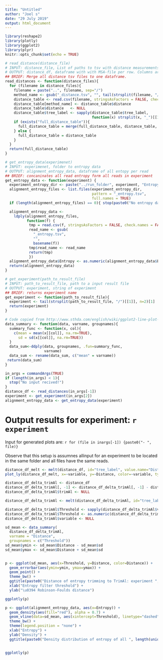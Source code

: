 ```yaml
---
title: "Untitled"
author: "Joel s"
date: "29 July 2019"
output: html_document
---
```


```r
library(reshape2)
library(plotly)
library(ggplot2)
library(plyr)
knitr::opts_chunk$set(echo = TRUE)
```


```r
# read_distance(distance_file)
# INPUT: distance_file, List of paths to tsv with distance measurements
# OUTPUT: distance_df, dataframe with with MSA-file per row. Columns are methods used
## BRIEF: Merge all distance tsv files to one dataframe.
read_distances <- function(distance_files){
  for (filename in distance_files){
    filename = paste("..", filename, sep="/")
    method_name <- gsub("_distance.tsv", "", tail(strsplit(filename, "/")[[1]], n=1))
    distance_table <- read.csv(filename, stringsAsFactors = FALSE, check.names = FALSE, sep ="\t")
    distance_table[method_name] <- distance_table$distance
    distance_table$distance   <- NULL
    distance_table$tree_label <- sapply(distance_table$tree_label,
                                        function(x) strsplit(x, "_")[[1]][1])
    if (exists("full_distance_table")){
      full_distance_table = merge(full_distance_table, distance_table, by="tree_label")
    } else {
      full_distance_table = distance_table
    }
  }
  return(full_distance_table)
}

# get_entropy_data(experimenet)
# INPUT: experimenet, folder to entropy data
# OUTPUT: alignment_entropy_data, dataframe of all entopy per read
## BRIEF: concaninates all read entropy form all reads in experiment
get_entropy_data <- function(experiment) {
  experiment_entropy_dir <- paste("../run_folder", experiment, "Entropy", sep = "/")
  alignment_entropy_files <- list.files(experiment_entropy_dir,
                                        pattern = "_entropy.tsv",
                                        full.names = TRUE)
  if (length(alignment_entropy_files) == 0){ stop(paste0("No entropy data for experiment ", experiment)) }

  alignment_entropy_data <- 
    ldply(alignment_entropy_files,
          function(f) {
           tmp = read.csv(f, stringsAsFactors = FALSE, check.names = FALSE)
           read_name <- gsub(
             "_entropy.tsv",
             "",
             basename(f))
           tmp$read_name <- read_name
           return(tmp)
           })
  alignment_entropy_data$Entropy <- as.numeric(alignment_entropy_data$Entropy)
  return(alignment_entropy_data)
}

# get_experiment(path_to_result_file)
# INPUT: path_to_result_file, path to a input result file 
# OUTPUT: experiment, string of experiment
## BRIEF: returns experiment name
get_experiment <- function(path_to_result_file){
  experiment <- tail(strsplit(path_to_result_file, "/")[[1]], n=2)[1]
  return(experiment)
}

# Code copied from http://www.sthda.com/english/wiki/ggplot2-line-plot-quick-start-guide-r-software-and-data-visualization
data_summary <- function(data, varname, groupnames){
  summary_func <- function(x, col){
    c(mean = mean(x[[col]], na.rm=TRUE),
      sd = sd(x[[col]], na.rm=TRUE))
  }
  data_sum<-ddply(data, groupnames, .fun=summary_func,
                  varname)
  data_sum <- rename(data_sum, c("mean" = varname))
 return(data_sum)
}
```

```r
in_args = commandArgs(TRUE)
if (length(in_args) < 1){
  stop("No input recived!")
}
distance_df <- read_distances(in_args[-1])
experiment <- get_experiment(in_args[2])
alignment_entropy_data <- get_entropy_data(experiment)
```

# Output results for experiment: `r experiment`
Input for generated plots are:
`r for (file in inargs[-1]) {paste0("- ", file)}`

Observe that this setup is assumnes allinput for an experiment to be located in the same folder and all files have the same reads.
```r
distance_df_melt <- melt(distance_df, id="tree_label", value.name="Distance")
plot_ly(distance_df_melt, x=~variable, y=~Distance, color=~variable, type = "box")
```

```r
distance_df_delta_trimAl <- distance_df
distance_df_delta_trimAl[, -1] <- distance_df_delta_trimAl[, -1] - distance_df_delta_trimAl[, ncol(distance_df_delta_trimAl[, -1])]
distance_df_delta_trimAl$trimAl <- NULL

distance_df_delta_trimAl <- melt(distance_df_delta_trimAl, id="tree_label", value.name="Distance")

distance_df_delta_trimAl$Threshold <- sapply(distance_df_delta_trimAl$variable, function(x) gsub("filter_entropy_","", x))
distance_df_delta_trimAl$Threshold <- as.numeric(distance_df_delta_trimAl$Threshold)
distance_df_delta_trimAl$variable <- NULL

sd_mean <- data_summary(
  distance_df_delta_trimAl, 
  varname = "Distance",
  groupnames = c("Threshold"))
sd_mean$ymin <- sd_mean$Distance - sd_mean$sd
sd_mean$ymax <- sd_mean$Distance + sd_mean$sd

 
p <- ggplot(sd_mean, aes(x=Threshold, y=Distance, color=Distance)) +
  geom_errorbar(aes(ymin=ymin, ymax=ymax)) +
  geom_point() +
  theme_bw() +
  ggtitle(paste0("Distance of entropy trimming to TrimAl: experiment ", experiment)) +
  xlab("Entropy filter threshold") +
  ylab("\u0394 Robinson-Foulds distance")

ggplotly(p)
```

```r
p <- ggplot(alignment_entropy_data, aes(x=Entropy)) + 
  geom_density(aes(fill="red"), alpha = 0.7) +
  geom_vline(data=sd_mean, aes(xintercept=Threshold), linetype="dashed") +
  theme_bw() +
  theme(legend.position = "none") +
  xlab("Entropy") +
  ylab("Density") +
  ggtitle(paste0("Density distribution of entropy of all ", length(unique(alignment_entropy_data$read_name))," reads"))
  

ggplotly(p)
``` 



